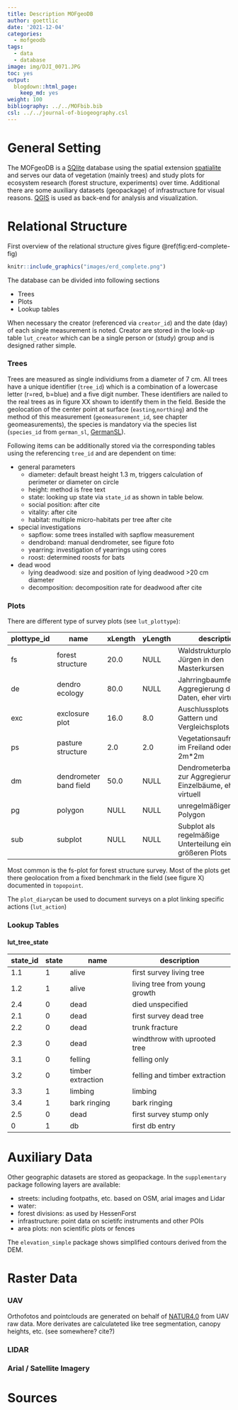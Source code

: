 ```yaml
---
title: Description MOFgeoDB
author: goettlic
date: '2021-12-04'
categories:
  - mofgeodb
tags:
  - data
  - database
image: img/DJI_0071.JPG
toc: yes
output:
  blogdown::html_page:
    keep_md: yes
weight: 100
bibliography: ../../MOFbib.bib
csl: ../../journal-of-biogeography.csl
---
```

# General Setting
The MOFgeoDB is a [SQlite](https://www.sqlite.org/) database using the spatial extension [spatialite](https://www.gaia-gis.it/fossil/libspatialite) and serves our data of vegetation (mainly trees) and study plots for ecosystem research (forest structure, experiments) over time. Additional there are some auxiliary datasets (geopackage) of infrastructure for visual reasons. [QGIS](https://qgis.org/) is used as back-end for analysis and visualization.

# Relational Structure
First overview of the relational structure gives figure \@ref(fig:erd-complete-fig)

```r
knitr::include_graphics("images/erd_complete.png")
```

The database can be divided into following sections

* Trees
* Plots
* Lookup tables

When necessary the creator (referenced via `creator_id`) and the date (day) of each single measurement is noted. Creator are stored in the look-up table `lut_creator` which can be a single person or (study) group and is designed rather simple.

### Trees
Trees are measured as single individiums from a diameter of 7 cm. All trees have a unique identifier (`tree_id`) which is a combination of a lowercase letter (r=red, b=blue) and a five digit number. These identifiers are nailed to the real trees as in figure XX shown to identify them in the field.  Beside the geolocation of the center point at surface (`easting`,`northing`) and the method of this measurement (`geomeasurement_id`, see chapter geomeasurements), the species is mandatory via the species list (`species_id` from `german_sl`, [GermanSL](https://germansl.infinitenature.org/)).

Following items can be additionally stored via the corresponding tables using the referencing `tree_id` and are dependent on time:

* general parameters
  * diameter: default breast height 1.3 m, triggers calculation of perimeter or diameter on circle
  * height: method is free text
  * state: looking up state via `state_id` as shown in table below.
  * social position: after cite 
  * vitality: after cite
  * habitat: multiple micro-habitats per tree after cite
* special investigations
  * sapflow: some trees installed with sapflow measurement
  * dendroband: manual dendrometer, see figure foto
  * yearring: investigation of yearrings using cores
  * roost: determined roosts for bats
* dead wood
  * lying deadwood: size and position of lying deadwood >20 cm diameter
  * decomposition: decomposition rate for deadwood after cite

### Plots
There are different type of survey plots (see `lut_plottype`):

<!-- und auch hier besser tabelle aus db direkt auslesen mit anzahl o.ä.-->
plottype_id | name | xLength | yLength | description
------------|------|---------|---------|-------------
fs | forest structure | 20.0 | NULL | Waldstrukturplots nach Jürgen in den Masterkursen
de | dendro ecology | 80.0 | NULL | Jahrringbaumfelder zur Aggregierung der Daten, eher virtuell
exc | exclosure plot | 16.0 | 8.0 | Auschlussplots aus Gattern und Vergleichsplots
ps | pasture structure | 2.0 | 2.0 | Vegetationsaufnahmen im Freiland oder Wiese 2m*2m
dm | dendrometer band field | 50.0 | NULL | Dendrometerbandfelder zur Aggregierung der Einzelbäume, eher virtuell
pg | polygon | NULL | NULL | unregelmäßiger Plot als Polygon
sub | subplot | NULL | NULL | Subplot als regelmäßige Unterteilung eines größeren Plots 

Most common is the fs-plot for forest structure survey. Most of the plots get there geolocation from a fixed benchmark in the field (see figure X) documented in `topopoint`.

The `plot_diary`can be used to document surveys on a plot linking specific actions (`lut_action`)


### Lookup Tables

#### lut_tree_state
<!-- eigentlich besser direkt aus der db lesen und die Tabelle anzeigen lassen -->
state_id | state | name | description
---------|-------|------|----------------
1.1 | 1 |	alive |	first survey living tree
1.2 |	1 |	alive |	living tree from young growth
2.4 |	0 |	dead |	died unspecified
2.1 |	0 |	dead |	first survey dead tree
2.2 |	0 |	dead |	trunk fracture
2.3 |	0 |	dead |	windthrow with uprooted tree
3.1 |	0 |	felling |	felling only
3.2 |	0 |	timber extraction |	felling and timber extraction
3.3 |	1 |	limbing |	limbing
3.4 |	1 |	bark ringing |	bark ringing
2.5 |	0 |	dead |	first survey stump only
0 |	1 |	db | first db entry

# Auxiliary Data

Other geographic datasets are stored as geopackage. In the `supplementary` package following layers are available:

* streets: including footpaths, etc. based on OSM, arial images and  Lidar
* water: 
* forest divisions: as used by HessenForst
* infrastructure: point data on scietifc instruments and other POIs
* area plots: non scientific plots or fences

The `elevation_simple` package shows simplified contours derived from the DEM.

# Raster Data

### UAV
Orthofotos and pointclouds are generated on behalf of  [NATUR4.0](https://github.com/Nature40) from UAV raw data. More derivates are calculateted like tree segmentation, canopy heights, etc. (see somewhere? cite?) 

### LIDAR

### Arial / Satellite Imagery

# Sources